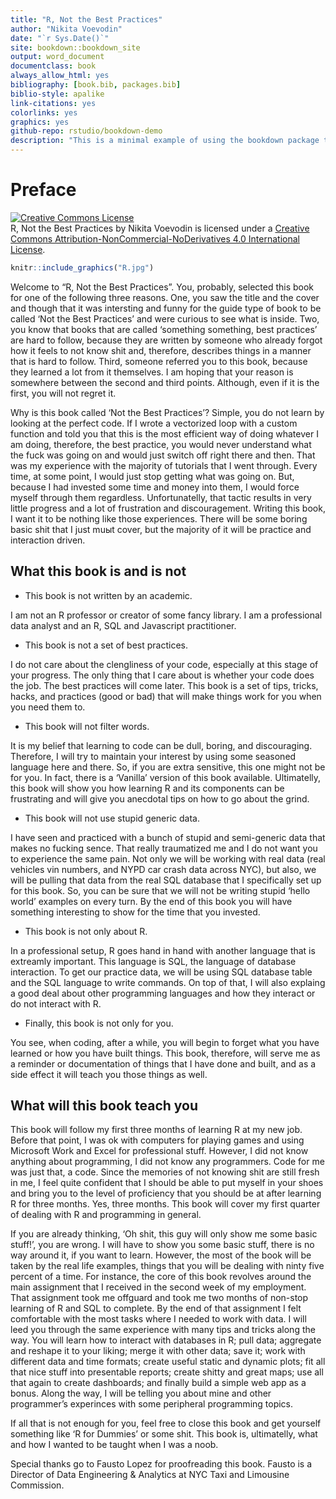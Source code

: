 ```yaml
--- 
title: "R, Not the Best Practices"
author: "Nikita Voevodin"
date: "`r Sys.Date()`"
site: bookdown::bookdown_site
output: word_document
documentclass: book
always_allow_html: yes
bibliography: [book.bib, packages.bib]
biblio-style: apalike
link-citations: yes
colorlinks: yes
graphics: yes
github-repo: rstudio/bookdown-demo
description: "This is a minimal example of using the bookdown package to write a book. The output format for this example is bookdown::gitbook."
---
```


# Preface {-}

::: {.infobox .caution data-latex="{caution}"}

<a rel="license" href="http://creativecommons.org/licenses/by-nc-nd/4.0/"><img alt="Creative Commons License" style="border-width:0" src="https://i.creativecommons.org/l/by-nc-nd/4.0/88x31.png" /></a><br /><span xmlns:dct="http://purl.org/dc/terms/" property="dct:title">R, Not the Best Practices</span> by <span xmlns:cc="http://creativecommons.org/ns#" property="cc:attributionName">Nikita Voevodin</span> is licensed under a <a rel="license" href="http://creativecommons.org/licenses/by-nc-nd/4.0/">Creative Commons Attribution-NonCommercial-NoDerivatives 4.0 International License</a>.

:::



```r
knitr::include_graphics("R.jpg")
``` 

Welcome to "R, Not the Best Practices". You, probably, selected this book for one of the following three reasons. One, you saw the title and the cover and though that it was intersting and funny for the guide type of book to be called 'Not the Best Practices' and were curious to see what is inside. Two, you know that books that are called 'something something, best practices' are hard to follow, because they are written by someone who already forgot how it feels to not know shit and, therefore, describes things in a manner that is hard to follow. Third, someone referred you to this book, because they learned a lot from it themselves. I am hoping that your reason is somewhere between the second and third points. Although, even if it is the first, you will not regret it. 

Why is this book called 'Not the Best Practices'? Simple, you do not learn by looking at the perfect code. If I wrote a vectorized loop with a custom function and told you that this is the most efficient way of doing whatever I am doing, therefore, the best practice, you would never understand what the fuck was going on and would just switch off right there and then. That was my experience with the majority of tutorials that I went through. Every time, at some point, I would just stop getting what was going on. But, because I had invested some time and money into them, I would force myself through them regardless. Unfortunatelly, that tactic results in very little progress and a lot of frustration and discouragement. Writing this book, I want it to be nothing like those experiences. There will be some boring basic shit that I just muыt cover, but the majority of it will be practice and interaction driven. 

## What this book is and is not
- This book is not written by an academic.

I am not an R professor or creator of some fancy library. I am a professional data analyst and an R, SQL and Javascript practitioner.

- This book is not a set of best practices.

I do not care about the clengliness of your code, especially at this stage of your progress. The only thing that I care about is whether your code does the job. The best practices will come later. This book is a set of tips, tricks, hacks, and practices (good or bad) that will make things work for you when you need them to.

- This book will not filter words.

It is my belief that learning to code can be dull, boring, and discouraging. Therefore, I will try to maintain your interest by using some seasoned language here and there. So, if you are extra sensitive, this one might not be for you. In fact, there is a 'Vanilla' version of this book available. Ultimatelly, this book will show you how learning R and its components can be frustrating and will give you anecdotal tips on how to go about the grind.

- This book will not use stupid generic data.

I have seen and practiced with a bunch of stupid and semi-generic data that makes no fucking sence. That really traumatized me and I do not want you to experience the same pain. Not only we will be working with real data (real vehicles vin numbers, and NYPD car crash data across NYC), but also, we will be pulling that data from the real SQL database that I specifically set up for this book. So, you can be sure that we will not be writing stupid 'hello world' examples on every turn. By the end of this book you will have something interesting to show for the time that you invested. 

- This book is not only about R.

In a professional setup, R goes hand in hand with another language that is extreamly important. This language is SQL, the language of database interaction. To get our practice data, we will be using SQL database table and the SQL language to write commands. On top of that, I will also explaing a good deal about other programming languages and how they interact or do not interact with R.

- Finally, this book is not only for you. 

You see, when coding, after a while, you will begin to forget what you have learned or how you have built things. This book, therefore, will serve me as a reminder or documentation of things that I have done and built, and as a side effect it will teach you those things as well.  

## What will this book teach you

This book will follow my first three months of learning R at my new job. Before that point, I was ok with computers for playing games and using Microsoft Work and Excel for professional stuff. However, I did not know anything about programming, I did not know any programmers. Code for me was just that, a code. Since the memories of not knowing shit are still fresh in me, I feel quite confident that I should be able to put myself in your shoes and bring you to the level of proficiency that you should be at after learning R for three months. Yes, three months. This book will cover my first quarter of dealing with R and programming in general. 

If you are already thinking, 'Oh shit, this guy will only show me some basic stuff!', you are wrong. I will have to show you some basic stuff, there is no way around it, if you want to learn. However, the most of the book will be taken by the real life examples, things that you will be dealing with ninty five percent of a time. For instance, the core of this book revolves around the main assignment that I received in the second week of my employment. That assignment took me offguard and took me two months of non-stop learning of R and SQL to complete. By the end of that assignment I felt comfortable with the most tasks where I needed to work with data. I will leed you through the same experience with many tips and tricks along the way. You will learn how to interact with databases in R; pull data; aggregate and reshape it to your liking; merge it with other data; save it; work with different data and time formats; create useful static and dynamic plots; fit all that nice stuff into presentable reports; create shitty and great maps; use all that again to create dashboards; and finally build a simple web app as a bonus. Along the way, I will be telling you about mine and other programmer's experinces with some peripheral programming topics. 

If all that is not enough for you, feel free to close this book and get yourself something like 'R for Dummies' or some shit. This book is, ultimatelly, what and how I wanted to be taught when I was a noob.

::: {.infobox .important data-latex="{important}"}

Special thanks go to Fausto Lopez for proofreading this book. Fausto is a Director of Data Engineering & Analytics at NYC Taxi and Limousine Commission.

:::  


